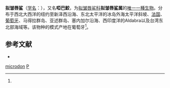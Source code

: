 {{Speciesbox 
| taxon = Pseudotriakis microdon
| image = Pseudotriakis microdon 1.jpg
| status = LC 
| status_system = IUCN3.1
| status_ref = <ref name="iucn"/>
| binomial_authority = (Capello, 1868)<ref name='id5135'>{{cite web| url =http://www.bioinfo.cn/db05/BjdwSpecies.php?action=view&id=5135| title =拟皱唇鲨| work =《中国动物物种编目数据库》| publisher =中国科学院微生物研究所| author =中国科学院动物研究所| accessdate =2009-04-11| deadurl =yes| archiveurl =https://web.archive.org/web/20160305075749/http://www.bioinfo.cn/db05/BjdwSpecies.php?action=view&id=5135| archivedate =2016-03-05}}</ref>
| range_map = Pseudotriakis microdon distmap.png
| range_map_caption = 分佈區<ref name="iucn"/>
| synonyms = ''Pseudotriakis acrales'' <small>Jordan & Snyder, 1904</small>
}}

'''拟皱唇鲨'''（[[学名|学名]]：{{lang|la|''Pseudotriakis microdon''}}），又名'''啞巴鮫'''，为[[拟皱唇鲨科|拟皱唇鲨科]]'''拟皱唇鲨属'''的[[單型|唯一一種生物]]。分布于西北大西洋的纽约至新泽西沿海、东北太平洋的冰岛外海太平洋斜坡、[[法国|法国]]、[[葡萄牙|葡萄牙]]、马得拉群岛、亚述群岛、塞内加尔沿海、西印度洋的Aldabra以及台湾东北部海域等。该物种的模式产地在葡萄牙<ref name='id5135'/>。

== 参考文献 ==

{{Reflist|colwidth=30em|refs=

<ref name="iucn">{{IUCN |assessor=Kyne, P.M. |assessor2=Yano, K. |assessor3=White, W.T. |last-assessor-amp=yes |title=Pseudotriakis microdon |year=2004 |id=44566 |version=2010.1}}</ref>}}
* {{TaiBNET| zh=啞巴鮫 | id=383097 | binomial=Pseudotriakis microdon | authority=Capello, 1867 | var= | accessdate=2013-01-24}}

{{Taxonbar|from=Q978303}}

[[Category:拟皱唇鲨属|microdon]]
[[Category:1868年描述的鱼类|P]]